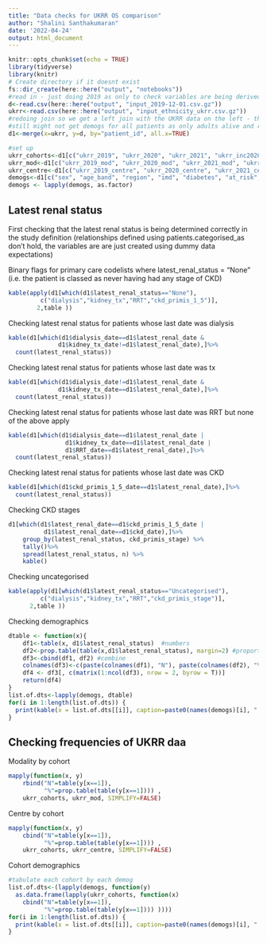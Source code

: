 ```yaml
---
title: "Data checks for UKRR OS comparison"
author: "Shalini Santhakumaran"
date: '2022-04-24'
output: html_document
---
```


```r
knitr::opts_chunk$set(echo = TRUE)
library(tidyverse)
library(knitr)
# Create directory if it doesnt exist
fs::dir_create(here::here("output", "notebooks"))
#read in - just doing 2019 as only to check variables are being derived correctly
d<-read.csv(here::here("output", "input_2019-12-01.csv.gz"))
ukrr<-read.csv(here::here("output", "input_ethnicity_ukrr.csv.gz"))
#redoing join so we get a left join with the UKRR data on the left - the cohort joiner has the monthly file on the left
#still might not get demogs for all patients as only adults alive and registered at start of December 2019
d1<-merge(x=ukrr, y=d, by="patient_id", all.x=TRUE)

#set up
ukrr_cohorts<-d1[c("ukrr_2019", "ukrr_2020", "ukrr_2021", "ukrr_inc2020")]
ukrr_mod<-d1[c("ukrr_2019_mod", "ukrr_2020_mod", "ukrr_2021_mod", "ukrr_inc2020_mod")]
ukrr_centre<-d1[c("ukrr_2019_centre", "ukrr_2020_centre", "ukrr_2021_centre", "ukrr_inc2020_centre")]
demogs<-d1[c("sex", "age_band", "region", "imd", "diabetes", "at_risk", "hypertension")]
demogs <- lapply(demogs, as.factor)
```
## Latest renal status

First checking that the latest renal status is being determined correctly in the study definition (relationships defined using patients.categorised_as don't hold, the variables are are just created using dummy data expectations)

Binary flags for primary care codelists where latest_renal_status = "None" (i.e. the patient is classed as never having had any stage of CKD)
```r
kable(apply(d1[which(d1$latest_renal_status=="None"),
         c("dialysis","kidney_tx","RRT","ckd_primis_1_5")],
        2,table ))
```

Checking latest renal status for patients whose last date was dialysis
```r
kable(d1[which(d1$dialysis_date==d1$latest_renal_date & 
              d1$kidney_tx_date!=d1$latest_renal_date),]%>%
  count(latest_renal_status))
```
Checking latest renal status for patients whose last date was tx
```r
kable(d1[which(d1$dialysis_date!=d1$latest_renal_date & 
              d1$kidney_tx_date==d1$latest_renal_date),]%>%
  count(latest_renal_status))
```
Checking latest renal status for patients whose last date was RRT but none of the above apply
```r
kable(d1[which(d1$dialysis_date==d1$latest_renal_date |
                d1$kidney_tx_date==d1$latest_renal_date |
                d1$RRT_date==d1$latest_renal_date),]%>%
  count(latest_renal_status))
```
Checking latest renal status for patients whose last date was CKD
```r
kable(d1[which(d1$ckd_primis_1_5_date==d1$latest_renal_date),]%>%
  count(latest_renal_status))
```
Checking CKD stages
```r
d1[which(d1$latest_renal_date==d1$ckd_primis_1_5_date |
          d1$latest_renal_date==d1$ckd_date),]%>%
    group_by(latest_renal_status, ckd_primis_stage) %>%
    tally()%>%
    spread(latest_renal_status, n) %>%
    kable()
```
Checking uncategorised
```r
kable(apply(d1[which(d1$latest_renal_status=="Uncategorised"),
         c("dialysis","kidney_tx","RRT","ckd_primis_stage")],
      2,table ))
```
Checking demographics
```r
dtable <- function(x){
    df1<-table(x, d1$latest_renal_status)  #numbers
    df2<-prop.table(table(x,d1$latest_renal_status), margin=2) #proportions
    df3<-cbind(df1, df2) #combine
    colnames(df3)<-c(paste(colnames(df1), "N"), paste(colnames(df2), "%")) #name columns
    df4 <- df3[, c(matrix(1:ncol(df3), nrow = 2, byrow = T))]  
    return(df4)
}
list.of.dts<-lapply(demogs, dtable)
for(i in 1:length(list.of.dts)) {
  print(kable(x = list.of.dts[[i]], caption=paste0(names(demogs)[i], " by latest renal status")))
}
```


## Checking frequencies of UKRR daa
Modality by cohort
```r
mapply(function(x, y) 
    rbind("N"=table(y[x==1]),
          "%"=prop.table(table(y[x==1]))) , 
    ukrr_cohorts, ukrr_mod, SIMPLIFY=FALSE)
```
Centre by cohort
```r
mapply(function(x, y) 
    cbind("N"=table(y[x==1]),
          "%"=prop.table(table(y[x==1]))) , 
    ukrr_cohorts, ukrr_centre, SIMPLIFY=FALSE)
```
Cohort demographics
```r
#tabulate each cohort by each demog
list.of.dts<-(lapply(demogs, function(y) 
  as.data.frame(lapply(ukrr_cohorts, function(x) 
    cbind("N"=table(y[x==1]),
          "%"=prop.table(table(y[x==1]))) ))))
for(i in 1:length(list.of.dts)) {
  print(kable(x = list.of.dts[[i]], caption=paste0(names(demogs)[i], " by UKRR cohort")))
}
```
